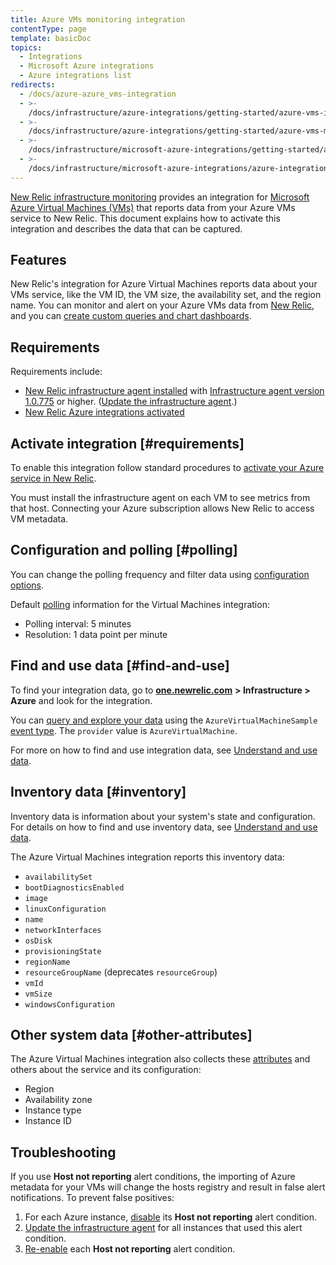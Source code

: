 ```yaml
---
title: Azure VMs monitoring integration
contentType: page
template: basicDoc
topics:
  - Integrations
  - Microsoft Azure integrations
  - Azure integrations list
redirects:
  - /docs/azure-azure_vms-integration
  - >-
    /docs/infrastructure/azure-integrations/getting-started/azure-vms-integrations
  - >-
    /docs/infrastructure/azure-integrations/getting-started/azure-vms-monitoring-integrations
  - >-
    /docs/infrastructure/microsoft-azure-integrations/getting-started/azure-vms-monitoring-integrations
  - >-
    /docs/infrastructure/microsoft-azure-integrations/azure-integrations-list/azure-vms-monitoring-integration
---
```


[New Relic infrastructure monitoring](/docs/infrastructure) provides an integration for [Microsoft Azure Virtual Machines (VMs)](https://docs.microsoft.com/en-us/azure/virtual-machines/) that reports data from your Azure VMs service to New Relic. This document explains how to activate this integration and describes the data that can be captured.

## Features

New Relic's integration for Azure Virtual Machines reports data about your VMs service, like the VM ID, the VM size, the availability set, and the region name. You can monitor and alert on your Azure VMs data from [New Relic](/docs/infrastructure), and you can [create custom queries and chart dashboards](/docs/using-new-relic/data/understand-data/query-new-relic-data).

## Requirements

Requirements include:

* [New Relic infrastructure agent installed](/docs/infrastructure/new-relic-infrastructure/installation) with [Infrastructure agent version 1.0.775](/docs/release-notes/infrastructure-release-notes/infrastructure-agent-release-notes) or higher. ([Update the infrastructure agent](/docs/infrastructure/new-relic-infrastructure/installation/update-infrastructure-agent).)
* [New Relic Azure integrations activated](/docs/infrastructure/microsoft-azure-integrations/getting-started/activate-azure-integrations)

## Activate integration [#requirements]

To enable this integration follow standard procedures to [activate your Azure service in New Relic](/docs/infrastructure/microsoft-azure-integrations/getting-started/activate-azure-integrations).

<Callout variant="important">
  You must install the infrastructure agent on each VM to see metrics from that host. Connecting your Azure subscription allows New Relic to access VM metadata.
</Callout>

## Configuration and polling [#polling]

You can change the polling frequency and filter data using [configuration options](/docs/integrations/new-relic-integrations/getting-started/configure-polling-frequency-data-collection-cloud-integrations).

Default [polling](/docs/infrastructure/microsoft-azure-integrations/azure-integrations-list/azure-polling-intervals-infrastructure-integrations) information for the Virtual Machines integration:

* Polling interval: 5 minutes
* Resolution: 1 data point per minute

## Find and use data [#find-and-use]

To find your integration data, go to [**one.newrelic.com**](http://one.newrelic.com) **> Infrastructure > Azure** and look for the integration.

You can [query and explore your data](https://docs.newrelic.com/docs/using-new-relic/data/understand-data/query-new-relic-data) using the `AzureVirtualMachineSample` [event type](/docs/insights/use-insights-ui/getting-started/introduction-new-relic-insights#event-type). The `provider` value is `AzureVirtualMachine`.

For more on how to find and use integration data, see [Understand and use data](/docs/infrastructure/integrations/find-use-infrastructure-integration-data).

## Inventory data [#inventory]

Inventory data is information about your system's state and configuration. For details on how to find and use inventory data, see [Understand and use data](/docs/infrastructure/integrations/find-use-infrastructure-integration-data#inventory-data).

The Azure Virtual Machines integration reports this inventory data:

* `availabilitySet`
* `bootDiagnosticsEnabled`
* `image`
* `linuxConfiguration`
* `name`
* `networkInterfaces`
* `osDisk`
* `provisioningState`
* `regionName`
* `resourceGroupName` (deprecates `resourceGroup`)
* `vmId`
* `vmSize`
* `windowsConfiguration`

## Other system data [#other-attributes]

The Azure Virtual Machines integration also collects these [attributes](/docs/accounts-partnerships/education/getting-started-new-relic/glossary#attribute) and others about the service and its configuration:

* Region
* Availability zone
* Instance type
* Instance ID

## Troubleshooting

If you use **Host not reporting** alert conditions, the importing of Azure metadata for your VMs will change the hosts registry and result in false alert notifications. To prevent false positives:

1. For each Azure instance, [disable](/docs/infrastructure/new-relic-infrastructure/infrastructure-alert-conditions/infrastructure-alerts-add-edit-or-view-host-alert-information#maintain-alerts) its **Host not reporting** alert condition.
2. [Update the infrastructure agent](/docs/infrastructure/new-relic-infrastructure/installation/update-infrastructure-agent) for all instances that used this alert condition.
3. [Re-enable](/docs/infrastructure/new-relic-infrastructure/infrastructure-alert-conditions/infrastructure-alerts-add-edit-or-view-host-alert-information#maintain-alerts) each **Host not reporting** alert condition.
